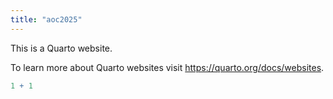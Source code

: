 ```yaml
---
title: "aoc2025"
---
```


This is a Quarto website.

To learn more about Quarto websites visit <https://quarto.org/docs/websites>.

```r
1 + 1
```
